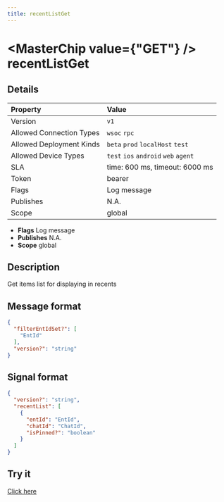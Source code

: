 ```yaml
---
title: recentListGet
---
```



# <MasterChip value={"GET"} /> recentListGet

## Details

| Property | Value | 
| :--- | :--- | 
| Version | `v1` |
| Allowed Connection Types | `wsoc` `rpc`  |
| Allowed Deployment Kinds | `beta` `prod` `localHost` `test`  |
| Allowed Device Types | `test` `ios` `android` `web` `agent`  |
| SLA | time: 600 ms, timeout: 6000 ms |
| Token | bearer |
| Flags | Log message |
| Publishes | N.A. |
| Scope | global |


- **Flags** Log message
- **Publishes** N.A.
- **Scope** global


## Description

Get items list for displaying in recents

## Message format

```json
{
  "filterEntIdSet?": [
    "EntId"
  ],
  "version?": "string"
}
```

## Signal format

```json
{
  "version?": "string",
  "recentList": [
    {
      "entId": "EntId",
      "chatId": "ChatId",
      "isPinned?": "boolean"
    }
  ]
}
```

## Try it

[Click here](https://web.neome.ai/api?path=home_drawer_recentListGet)

